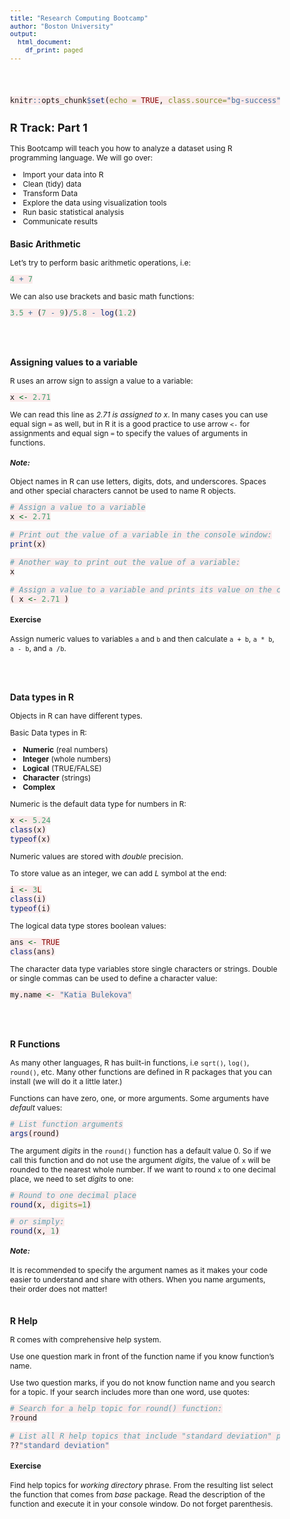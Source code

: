```yaml
---
title: "Research Computing Bootcamp"
author: "Boston University"
output:
  html_document:
    df_print: paged
---
```


<style type="text/css">

body{ /* Normal  */
  font-size: 12px;
}
td {  /* Table  */
  font-size: 8px;
}
code.r{ /* Code block */
    font-size: 12px;
    background-color: #FAEAEA; 
}
pre { /* Code block - determines code spacing between lines */
    font-size: 12px;
     
}
</style>

<br><br>

```r
knitr::opts_chunk$set(echo = TRUE, class.source="bg-success")
```


## R Track: Part 1

This Bootcamp will teach you how to analyze a dataset using R programming language.
We will go over:

- Import your data into R
- Clean (tidy) data
- Transform Data
- Explore the data using visualization tools
- Run basic statistical analysis
- Communicate results

### Basic Arithmetic

Let's try to perform basic arithmetic operations, i.e:
```r
4 + 7
```

We can also use brackets and basic math functions:
```r
3.5 + (7 - 9)/5.8 - log(1.2)
```

<br/><br/>

### Assigning values to a variable

R uses an arrow sign to assign a value to a variable:
```r
x <- 2.71
```

We can read this line as *2.71 is assigned to x*. In many cases you can use equal sign `=` as well, but in R it is a good practice to use arrow `<-` for assignments and equal sign `=` to specify the values of arguments in functions.
<br/>


#### *Note:*

Object names in R can use letters, digits, dots, and underscores. Spaces and other special characters cannot be used to name R objects.
<br/>

```r

# Assign a value to a variable
x <- 2.71

# Print out the value of a variable in the console window:
print(x)

# Another way to print out the value of a variable:
x

# Assign a value to a variable and prints its value on the console
( x <- 2.71 )
```


#### **Exercise**
Assign numeric values to variables `a` and `b` and then calculate `a + b`, `a * b`, `a - b`, and `a /b `.

<br/><br/>



### Data types in R

Objects in R can have different types.

Basic Data types in R:

- **Numeric** (real numbers)
- **Integer** (whole numbers)
- **Logical** (TRUE/FALSE)
- **Character** (strings)
- **Complex** 

Numeric is the default data type for numbers in R:

```r
x <- 5.24
class(x)
typeof(x)
```

Numeric values are stored with *double* precision.

To store value as an integer, we can add *L* symbol at the end:

```r
i <- 3L
class(i)
typeof(i)
```

The logical data type stores boolean values:

```r
ans <- TRUE
class(ans)
```

The character data type variables store single characters or strings. Double or single commas can be used to define a character value:

```r
my.name <- "Katia Bulekova"
```

<br/><br/>



### R Functions

As many other languages, R has built-in functions, i.e `sqrt()`, `log()`, `round()`, etc. Many other functions are defined in R packages that you can install (we will do it a little later.)

Functions can have zero, one, or more arguments. Some arguments have *default* values:
```r
# List function arguments
args(round)
```
 The argument *digits* in the `round()` function has a default value 0. So if we call this function and do not use the argument *digits*, the value of `x` will be rounded to the nearest whole number. If we want to round `x` to one decimal place, we need to set *digits* to one:
```r
# Round to one decimal place
round(x, digits=1)
```
```r
# or simply:
round(x, 1)
```
 
#### *Note:*
It is  recommended to specify the argument names as it makes your code easier to understand and share with others. When you name arguments, their order does not matter!
<br/><br/>

### R Help

R comes with comprehensive help system.

Use one question mark in front of the function name if you know function's name.

Use two question marks, if you do not know function name and you search for a topic. If your search includes more than one word, use quotes:

```r
# Search for a help topic for round() function:
?round

# List all R help topics that include "standard deviation" phrase:
??"standard deviation"
```


#### **Exercise**
Find help topics for *working directory* phrase. From the resulting list select the function that comes from *base* package. Read the description of the function and execute it in your console window. Do not forget parenthesis. 